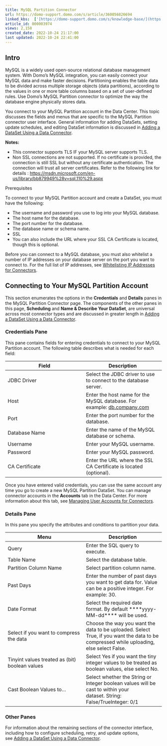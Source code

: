 ```yaml
---
title: MySQL Partition Connector
url: https://domo-support.domo.com/s/article/360056826694
linked_kbs:  ['[https://domo-support.domo.com/s/knowledge-base/](https://domo-support.domo.com/s/knowledge-base/)', '[https://domo-support.domo.com/s/](https://domo-support.domo.com/s/)', '[https://domo-support.domo.com/s/topic/0TO5w000000ZammGAC](https://domo-support.domo.com/s/topic/0TO5w000000ZammGAC)', '[https://domo-support.domo.com/s/topic/0TO5w000000ZanLGAS](https://domo-support.domo.com/s/topic/0TO5w000000ZanLGAS)', '[https://domo-support.domo.com/s/topic/0TO5w000000ZapAGAS](https://domo-support.domo.com/s/topic/0TO5w000000ZapAGAS)', '[https://domo-support.domo.com/s/article/360042926274](https://domo-support.domo.com/s/article/360042926274)', '[https://domo-support.domo.com/s/article/360043630093](https://domo-support.domo.com/s/article/360043630093)', '[https://domo-support.domo.com/s/article/360042926054](https://domo-support.domo.com/s/article/360042926054)', '[https://domo-support.domo.com/s/article/360056826694](https://domo-support.domo.com/s/article/360056826694)', '[https://domo-support.domo.com/s/topic/0TO5w000000ZapAGAS/partition-connectors](https://domo-support.domo.com/s/topic/0TO5w000000ZapAGAS/partition-connectors)', '[https://domo-support.domo.com/s/article/360043429933](https://domo-support.domo.com/s/article/360043429933)', '[https://domo-support.domo.com/s/article/360043429953](https://domo-support.domo.com/s/article/360043429953)', '[https://domo-support.domo.com/s/article/360042925494](https://domo-support.domo.com/s/article/360042925494)', '[https://domo-support.domo.com/s/article/4408174643607](https://domo-support.domo.com/s/article/4408174643607)', '[https://domo-support.domo.com/s/article/360043429913](https://domo-support.domo.com/s/article/360043429913)', '[https://domo-support.domo.com/s/login/](https://domo-support.domo.com/s/login/)']
article_id: 000003974
views: 2,158
created_date: 2022-10-24 21:17:00
last updated: 2022-10-24 22:41:00
---
```




Intro
-----


MySQL is a widely used open-source relational database management system. With Domo's MySQL integration, you can easily connect your MySQL data and make faster decisions. Partitioning enables the table data to be divided across multiple storage objects (data partitions), according to the values in one or more table columns based on a set of user-defined rules. Use Domo’s MySQL Partition connector to optimize the way the database engine physically stores data.


You connect to your MySQL Partition account in the Data Center. This topic discusses the fields and menus that are specific to the MySQL Partition connector user interface. General information for adding DataSets, setting update schedules, and editing DataSet information is discussed in [Adding a DataSet Using a Data Connector](/s/article/360042926274 "Adding a DataSet Using a Data Connector").




 


**Notes:**


* This connector supports TLS IF your MySQL server supports TLS.
* Non SSL connections are not supported. If no certificate is provided, the connection is still SSL but without any certificate authentication. The connection will trust all server certificates. Refer to the following link for details : <https://msdn.microsoft.com/en-us/library/bb879949%28v=sql.110%29.aspx>






Prerequisites


To connect to your MySQL Partition account and create a DataSet, you must have the following:


* The username and password you use to log into your MySQL database.
* The host name for the database.
* The port number for the database.
* The database name or schema name.
* SSL
* You can also include the URL where your SSL CA Certificate is located, though this is optional.


Before you can connect to a MySQL database, you must also whitelist a number of IP addresses on your database server on the port you want to connect to. For the full list of IP addresses, see [Whitelisting IP Addresses for Connectors](/s/article/360043630093 "Whitelisting IP Addresses for Connectors").


Connecting to Your MySQL Partition Account
------------------------------------------


This section enumerates the options in the **Credentials** and **Details** panes in the MySQL Partition Connector page. The components of the other panes in this page, **Scheduling** and **Name & Describe Your DataSet**, are universal across most connector types and are discussed in greater length in [Adding a DataSet Using a Data Connector](/s/article/360042926274 "Adding a DataSet Using a Data Connector").


### Credentials Pane


This pane contains fields for entering credentials to connect to your MySQL Partition account. The following table describes what is needed for each field:  




| Field | Description |
| --- | --- |
| JDBC Driver | Select the JDBC driver to use to connect to the database server. |
| Host | Enter the host name for the MySQL database. For example: [db.company.com](http://db.company.com) |
| Port | Enter the port number for the database. |
| Database Name | Enter the name of the MySQL database or schema. |
| Username | Enter your MySQL username. |
| Password | Enter your MySQL password. |
| CA Certificate | Enter the URL where the SSL CA Certificate is located (optional). |


Once you have entered valid credentials, you can use the same account any time you go to create a new MySQL Partition DataSet. You can manage connector accounts in the **Accounts** tab in the Data Center. For more information about this tab, see [Managing User Accounts for Connectors](/s/article/360042926054 "Managing User Accounts for Connectors").


### Details Pane


In this pane you specify the attributes and conditions to partition your data.




| Menu | Description |
| --- | --- |
| Query | Enter the SQL query to execute. |
| Table Name | Select the database table. |
| Partition Column Name | Select partition column name. |
| Past Days | Enter the number of past days you want to get data for. Value can be a positive integer. For example: 30. |
| Date Format | Select the required date format. By default ****yyyy-MM-dd**** will be used. |
| Select if you want to compress the data | Choose the way you want the data to be uploaded. Select True, if you want the data to be compressed while uploading, else select False. |
| Tinyint values treated as (bit) boolean values | Select Yes if you want the tiny integer values to be treated as boolean values, else select No. |
| Cast Boolean Values to... | Select whether the String or Integer boolean values will be cast to within your dataset. String: False/TrueInteger: 0/1 |


### Other Panes


For information about the remaining sections of the connector interface, including how to configure scheduling, retry, and update options, see [Adding a DataSet Using a Data Connector](/s/article/360042926274 "Adding a DataSet Using a Data Connector").

